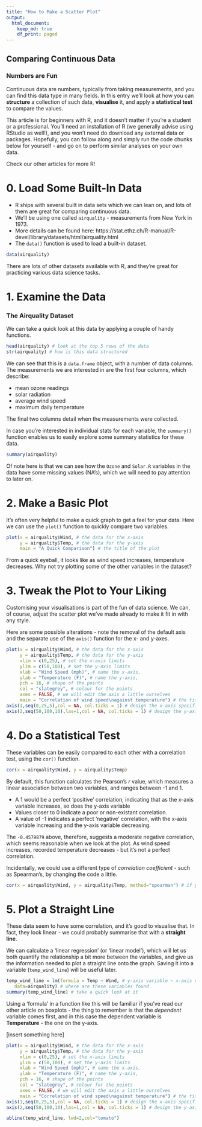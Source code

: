 ```yaml
---
title: "How to Make a Scatter Plot"
output:
  html_document:
    keep_md: true
    df_print: paged
---
```


## Comparing Continuous Data

### Numbers are Fun
Continuous data are numbers, typically from taking measurements, and you can find this data type in many fields. In this entry we'll look at how you can **structure** a collection of such data, **visualise** it, and apply a **statistical test** to compare the values. 

This article is for beginners with R, and it doesn’t matter if you’re a student or a professional. You'll need an installation of R (we generally advise using RStudio as well!), and you won't need do download any external data or packages. Hopefully, you can follow along and simply run the code chunks below for yourself - and go on to perform similar analyses on your own data. 

Check our other articles for more R!

# 0. Load Some Built-In Data

* R ships with several built in data sets which we can lean on, and lots of them are great for comparing continuous data.
* We'll be using one called `airquality` - measurements from New York in 1973.
* More details can be found here: https://stat.ethz.ch/R-manual/R-devel/library/datasets/html/airquality.html
* The `data()` function is used to load a built-in dataset.

```r
data(airquality)
```

There are lots of other datasets available with R, and they're great for practicing various data science tasks. 

# 1. Examine the Data

### The Airquality Dataset

We can take a quick look at this data by applying a couple of handy functions. 

```r
head(airquality) # look at the top 5 rows of the data
str(airquality) # how is this data structured
```

We can see that this is a `data.frame` object, with a number of data columns.
The measurements we are interested in are the first four columns, which describe: 

* mean ozone readings 
* solar radiation
* average wind speed
* maximum daily temperature

The final two columns detail when the measurements were collected.

In case you're interested in individual stats for each variable, the `summary()` function enables us to easily explore some summary statistics for these data.
```r
summary(airquality)
```

Of note here is that we can see how the `Ozone` and `Solar.R` variables in the data have some missing values (NA's), which we will need to pay attention to later on.

# 2. Make a Basic Plot

It's often very helpful to make a quick graph to get a feel for your data. Here we can use the `plot()` function to quickly compare two variables.
```r
plot(x = airquality$Wind, # the data for the x-axis
     y = airquality$Temp, # the data for the y-axis
     main = "A Quick Comparison") # the title of the plot
```
From a quick eyeball, it looks like as wind speed increases, temperature decreases. Why not try plotting some of the other variables in the dataset?

<!-- The `plot()` function is clever, and will make multiple correlations if we ask it to. We can simply give it multiple columns, using the square bracket notation -  `[,1:4]` - and it will plot every column against *every other* column. The plot we've made already, `wind vs temp` can be found in the **3rd column, bottom row**.  -->

<!-- ```{r multiplot, fig.height=6, fig.width=6,fig.align='center'} -->
<!-- plot(airquality[,c(1:4)]) -->
<!-- ``` -->

<!-- The variables are plotted against each other, in all possible combinations - including switching which variables are on each axis. This is called a scatter plot matrix, and can be a handy way to get an idea about how your data might correlate. -->

# 3. Tweak the Plot to Your Liking

Customising your visualisations is part of the fun of data science. We can, of course, adjust the scatter plot we've made already to make it fit in with any style.

Here are some possible alterations - note the removal of the default axis and the separate use of the `axis()` function for the x- and y-axes. 
```r
plot(x = airquality$Wind, # the data for the x-axis
     y = airquality$Temp, # the data for the y-axis
     xlim = c(0,25), # set the x-axis limits
     ylim = c(50,100), # set the y-axis limits
     xlab = "Wind Speed (mph)", # name the x-axis,
     ylab = "Temperature (F)", # name the y-axis,
     pch = 16, # shape of the points 
     col = "slategrey", # colour for the points
     axes = FALSE, # we will edit the axis a little ourselves
     main = "Correlation of wind speed\nagainst temperature") # the title of the plot
axis(1,seq(0,25,5),col = NA, col.ticks = 1) # design the x-axis specifically
axis(2,seq(50,100,10),las=1,col = NA, col.ticks = 1) # design the y-axis specifically

```


# 4. Do a Statistical Test

These variables can be easily compared to each other with a correlation test, using the `cor()` function.
```r
cor(x = airquality$Wind, y = airquality$Temp)
```
By default, this function calculates the Pearson's *r* value, which measures a linear association between two variables, and ranges between -1 and 1.

* A 1 would be a perfect 'positive' correlation, indicating that as the x-axis variable increases, so does the y-axis variable
* Values closer to 0 indicate a poor or non-existant correlation.
* A value of -1 indicates a perfect 'negative' correlation, with the x-axis variable increasing and the y-axis variable decreasing. 

The `-0.4579879` above, therefore, suggests a moderate negative correlation, which seems reasonable when we look at the plot. As wind speed increases, recorded temperature decreases - but it's not a perfect correlation.

Incidentally, we could use a different type of *correlation coefficient* - such as Spearman's, by changing the code a little.

```r
cor(x = airquality$Wind, y = airquality$Temp, method="spearman") # if you use the method argument you can choose a different statistical method
```

# 5. Plot a Straight Line

These data seem to have some correlation, and it's good to visualise that. In fact, they look linear - we could probably summarise that with a **straight line**.

We can calculate a 'linear regression' (or 'linear model'), which will let us both quantify the relationship a bit more between the variables, and give us the information needed to plot a straight line onto the graph. Saving it into a variable (`temp_wind_line`) will be useful later.

```r
temp_wind_line = lm(formula = Temp ~ Wind, # y-axis variable ~ x-axis variable
   data=airquality) # where are these variables found
summary(temp_wind_line) # take a quick look at it
```
Using a 'formula' in a function like this will be familiar if you've read our other article on boxplots - the thing to remember is that the *dependent* variable comes first, and in this case the dependent variable is **Temperature** - the one on the y-axis. 

[insert something here]

```r
plot(x = airquality$Wind, # the data for the x-axis
     y = airquality$Temp, # the data for the y-axis
     xlim = c(0,25), # set the x-axis limits
     ylim = c(50,100), # set the y-axis limits
     xlab = "Wind Speed (mph)", # name the x-axis,
     ylab = "Temperature (F)", # name the y-axis,
     pch = 16, # shape of the points 
     col = "slategrey", # colour for the points
     axes = FALSE, # we will edit the axis a little ourselves
     main = "Correlation of wind speed\nagainst temperature") # the title of the plot
axis(1,seq(0,25,5),col = NA, col.ticks = 1) # design the x-axis specifically
axis(2,seq(50,100,10),las=1,col = NA, col.ticks = 1) # design the y-axis specifically

abline(temp_wind_line, lwd=2,col="tomato")
```
